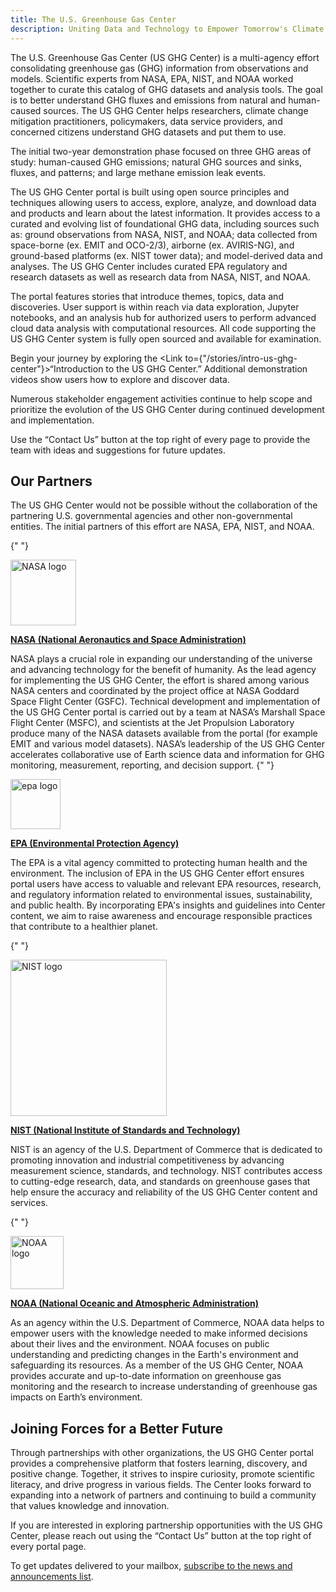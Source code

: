 ```yaml
---
title: The U.S. Greenhouse Gas Center
description: Uniting Data and Technology to Empower Tomorrow's Climate Solutions
---
```



<Block>
  <Prose>
  The U.S. Greenhouse Gas Center (US GHG Center) is a multi-agency effort consolidating greenhouse gas (GHG) information from observations and models. Scientific experts from NASA, EPA, NIST, and NOAA worked together to curate this catalog of GHG datasets and analysis tools. The goal is to better understand GHG fluxes and emissions from natural and human-caused sources. The US GHG Center helps researchers, climate change mitigation practitioners, policymakers, data service providers, and concerned citizens understand GHG datasets and put them to use.
  
  The initial two-year demonstration phase focused on three GHG areas of study: human-caused GHG emissions; natural GHG sources and sinks, fluxes, and patterns; and large methane emission leak events.

  The US GHG Center portal is built using open source principles and techniques allowing users to access, explore, analyze, and download data and products and learn about the latest information. It provides access to a curated and evolving list of foundational GHG data, including sources such as: ground observations from NASA, NIST, and NOAA; data collected from space-borne (ex. EMIT and OCO-2/3), airborne (ex. AVIRIS-NG), and ground-based platforms (ex. NIST tower data); and model-derived data and analyses. The US GHG Center includes curated EPA regulatory and research datasets as well as research data from NASA, NIST, and NOAA.

  The portal features stories that introduce themes, topics, data and discoveries. User support is within reach via data exploration, Jupyter notebooks, and an analysis hub for authorized users to perform advanced cloud data analysis with computational resources. All code supporting the US GHG Center system is fully open sourced and available for examination.
  
  Begin your journey by exploring the <Link to={"/stories/intro-us-ghg-center"}>“Introduction to the US GHG Center.”</Link> Additional demonstration videos show users how to explore and discover data.
  
  Numerous stakeholder engagement activities continue to help scope and prioritize the evolution of the US GHG Center during continued development and implementation.
  
  Use the “Contact Us” button at the top right of every page to provide the team with ideas and suggestions for future updates.

  </Prose>
</Block>

<Block>
  <Prose>

## Our Partners

The US GHG Center would not be possible without the collaboration of the partnering U.S. governmental agencies and other non-governmental entities. The initial partners of this effort are NASA, EPA, NIST, and NOAA.

{" "}

<PartnerHeader>
  <a href="https://www.nasa.gov/" target="_blank">
    <Image
      src={new URL("./media/nasa.png", import.meta.url).href}
      alt="NASA logo"
      width="105"
    />
    <p><strong>NASA (National Aeronautics and Space Administration)</strong></p>
  </a>
</PartnerHeader>

 NASA plays a crucial role in expanding our understanding of the universe and advancing technology for the benefit of humanity.  As the lead agency for implementing the US GHG Center, the effort is shared among various NASA centers and coordinated by the project office at NASA Goddard Space Flight Center (GSFC). Technical development and implementation of the US GHG Center portal is carried out by a team at NASA’s Marshall Space Flight Center (MSFC), and scientists at the Jet Propulsion Laboratory produce many of the NASA datasets available from the portal (for example EMIT and various model datasets). NASA’s leadership of the US GHG Center accelerates collaborative use of Earth science data and information for GHG monitoring, measurement, reporting, and decision support. 
{" "}

<PartnerHeader>
<a href="https://www.epa.gov/" target="_blank">
  <Image
    src={new URL("./media/epa.svg", import.meta.url).href}
    alt="epa logo"
    width="80"
  />
  <p><strong>EPA (Environmental Protection Agency)</strong></p>
  </a>
</PartnerHeader>

 The EPA is a vital agency committed to protecting human health and the environment. The inclusion of EPA in the US GHG Center effort ensures portal users have access to valuable and relevant EPA resources, research, and regulatory information related to environmental issues, sustainability, and public health. By incorporating EPA's insights and guidelines into Center content, we aim to raise awareness and encourage responsible practices that contribute to a healthier planet.

{" "}

<PartnerHeader>
  <a href="https://www.nist.gov/" target="_blank">
    <Image
      src={new URL("./media/nist.png", import.meta.url).href}
      alt="NIST logo"
      width="250"
    />
    <p><strong>NIST (National Institute of Standards and Technology)</strong></p>
  </a>
</PartnerHeader>

 NIST is an agency of the U.S. Department of Commerce that is dedicated to promoting innovation and industrial competitiveness by advancing measurement science, standards, and technology. NIST contributes access to cutting-edge research, data, and standards on greenhouse gases that help ensure the accuracy and reliability of the US GHG Center content and services. 

{" "}

<PartnerHeader>
<a href="https://www.noaa.gov/" target="_blank">
  <Image
    src={new URL("./media/noaa.png", import.meta.url).href}
    alt="NOAA logo"
    width="85"
  />
  <p><strong>NOAA (National Oceanic and Atmospheric Administration)</strong></p>
  </a>
</PartnerHeader>

 As an agency within the U.S. Department of Commerce, NOAA data helps to empower users with the knowledge needed to make informed decisions about their lives and the environment. NOAA focuses on public understanding and predicting changes in the Earth's environment and safeguarding its resources. As a member of the US GHG Center, NOAA provides accurate and up-to-date information on greenhouse gas monitoring and the research to increase understanding of greenhouse gas impacts on Earth’s environment.

## Joining Forces for a Better Future

  Through partnerships with other organizations, the US GHG Center portal provides a comprehensive platform that fosters learning, discovery, and positive change. Together, it strives to inspire curiosity, promote scientific literacy, and drive progress in various fields. The Center looks forward to expanding into a network of partners and continuing to build a community that values knowledge and innovation.
  
  If you are interested in exploring partnership opportunities with the US GHG Center, please reach out using the “Contact Us” button at the top right of every portal page.

  To get updates delivered to your mailbox, <a href={SUBSCRIPTION_URL}>subscribe to the news and announcements list</a>.
  </Prose>
</Block>

